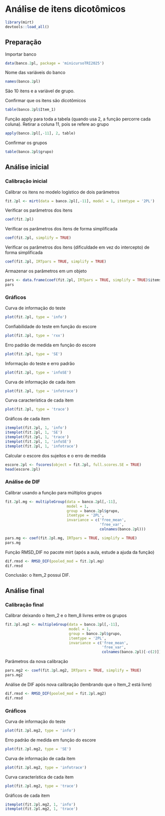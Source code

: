 # Análise de itens dicotômicos

```r
library(mirt)
devtools::load_all()
```

## Preparação

Importar banco

```r
data(banco.2pl, package = 'minicursoTRI2025')
```

Nome das variáveis do banco

```r
names(banco.2pl)
```

São 10 itens e a variável de grupo.

Confirmar que os itens são dicotômicos

```r
table(banco.2pl$Item_1)
```

Função apply para toda a tabela (quando usa 2, a função percorre cada coluna). Retirar a coluna 11, pois se refere ao grupo

```r
apply(banco.2pl[,-11], 2, table)
```

Confirmar os grupos

```r
table(banco.2pl$grupo)
```

## Análise inicial

### Calibração inicial

Calibrar os itens no modelo logístico de dois parâmetros

```r
fit.2pl <- mirt(data = banco.2pl[,-11], model = 1, itemtype = '2PL')
```

Verificar os parâmetros dos itens

```r
coef(fit.2pl)
```

Verificar os parâmetros dos itens de forma simplificada

```r
coef(fit.2pl, simplify = TRUE)
```

Verificar os parâmetros dos itens (dificuldade em vez do intercepto) de forma simplificada

```r
coef(fit.2pl, IRTpars = TRUE, simplify = TRUE)
```

Armazenar os parâmetros em um objeto

```r
pars <- data.frame(coef(fit.2pl, IRTpars = TRUE, simplify = TRUE)$items)
pars
```

### Gráficos

Curva de informação do teste

```r
plot(fit.2pl, type = 'info')
```

Confiabilidade do teste em função do escore

```r
plot(fit.2pl, type = 'rxx')
```

Erro padrão de medida em função do escore

```r
plot(fit.2pl, type = 'SE')
```

Informação do teste e erro padrão

```r
plot(fit.2pl, type = 'infoSE')
```

Curva de informação de cada item

```r
plot(fit.2pl, type = 'infotrace')
```

Curva característica de cada item

```r
plot(fit.2pl, type = 'trace')
```

Gráficos de cada item

```r
itemplot(fit.2pl, 1, 'info')
itemplot(fit.2pl, 1, 'SE')
itemplot(fit.2pl, 1, 'trace')
itemplot(fit.2pl, 1, 'infoSE')
itemplot(fit.2pl, 1, 'infotrace')
```

Calcular o escore dos sujeitos e o erro de medida

```r
escore.2pl <- fscores(object = fit.2pl, full.scores.SE = TRUE)
head(escore.2pl)
```

### Análise de DIF

Calibrar usando a função para múltiplos grupos

```r
fit.2pl.mg <- multipleGroup(data = banco.2pl[,-11],
                            model = 1,
                            group = banco.2pl$grupo,
                            itemtype = '2PL',
                            invariance = c('free_mean',
                                           'free_var',
                                           colnames(banco.2pl)))

pars.mg <- coef(fit.2pl.mg, IRTpars = TRUE, simplify = TRUE)
pars.mg
```
Função RMSD_DIF no pacote mirt (após a aula, estude a ajuda da função)

```r
dif.rmsd <- RMSD_DIF(pooled_mod = fit.2pl.mg)
dif.rmsd
```

Conclusão: o Item_2 possui DIF.

## Análise final

### Calibração final

Calibrar deixando o Item_2 e o Item_8 livres entre os grupos

```r
fit.2pl.mg2 <- multipleGroup(data = banco.2pl[,-11],
                             model = 1,
                             group = banco.2pl$grupo,
                             itemtype = '2PL',
                             invariance = c('free_mean',
                                            'free_var',
                                            colnames(banco.2pl)[-c(2)]))
```

Parâmetros da nova calibração

```r
pars.mg2 <- coef(fit.2pl.mg2, IRTpars = TRUE, simplify = TRUE)
pars.mg2
```

Análise de DIF após nova calibração (lembrando que o Item_2 está livre)

```r
dif.rmsd <- RMSD_DIF(pooled_mod = fit.2pl.mg2)
dif.rmsd
```

### Gráficos

Curva de informação do teste

```r
plot(fit.2pl.mg2, type = 'info')
```

Erro padrão de medida em função do escore

```r
plot(fit.2pl.mg2, type = 'SE')
```

Curva de informação de cada item

```r
plot(fit.2pl.mg2, type = 'infotrace')
```

Curva característica de cada item

```r
plot(fit.2pl.mg2, type = 'trace')
```

Gráficos de cada item

```r
itemplot(fit.2pl.mg2, 1, 'info')
itemplot(fit.2pl.mg2, 1, 'trace')
```
